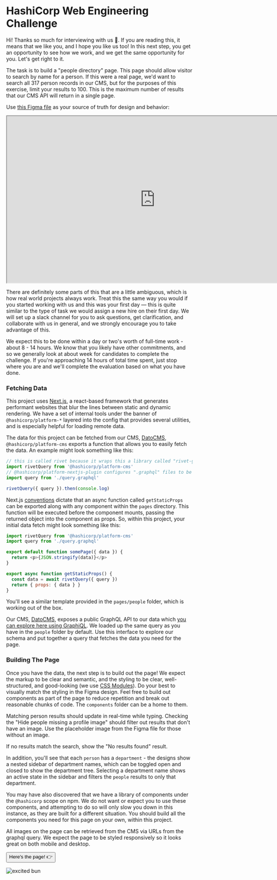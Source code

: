 # HashiCorp Web Engineering Challenge

Hi! Thanks so much for interviewing with us 💖. If you are reading this, it means that we like you, and I hope you like us too! In this next step, you get an opportunity to see how we work, and we get the same opportunity for you. Let's get right to it.

The task is to build a "people directory" page. This page should allow visitor to search by name for a person. If this were a real page, we'd want to search all 317 person records in our CMS, but for the purposes of this exercise, limit your results to 100. This is the maximum number of results that our CMS API will return in a single page.

Use [this Figma file](https://www.figma.com/file/xGicP4qkXbMhte4LAYxC4X/Untitled?node-id=0%3A1) as your source of truth for design and behavior:

<iframe
  width="800"
  height="450"
  src="https://www.figma.com/embed?embed_host=share&url=https%3A%2F%2Fwww.figma.com%2Ffile%2FxGicP4qkXbMhte4LAYxC4X%2FUntitled%3Fnode-id%3D0%253A1"
  allowFullScreen
></iframe>

There are definitely some parts of this that are a little ambiguous, which is how real world projects always work. Treat this the same way you would if you started working with us and this was your first day — this is quite similar to the type of task we would assign a new hire on their first day. We will set up a slack channel for you to ask questions, get clarification, and collaborate with us in general, and we strongly encourage you to take advantage of this.

We expect this to be done within a day or two's worth of full-time work - about 8 - 14 hours. We know that you likely have other commitments, and so we generally look at about week for candidates to complete the challenge. If you're approaching 14 hours of total time spent, just stop where you are and we'll complete the evaluation based on what you have done.

### Fetching Data

This project uses [Next.js](https://nextjs.org), a react-based framework that generates performant websites that blur the lines between static and dynamic rendering. We have a set of internal tools under the banner of `@hashicorp/platform-*` layered into the config that provides several utilities, and is especially helpful for loading remote data.

The data for this project can be fetched from our CMS, [DatoCMS](https://www.datocms.com/), `@hashicorp/platform-cms` exports a function that allows you to easily fetch the data. An example might look something like this:

```jsx
// this is called rivet because it wraps this a library called "rivet-graphql"
import rivetQuery from '@hashicorp/platform-cms'
// @hashicorp/platform-nextjs-plugin configures ".graphql" files to be imported as plain text
import query from './query.graphql'

rivetQuery({ query }).then(console.log)
```

Next.js [conventions](https://nextjs.org/learn/basics/fetching-data-for-pages) dictate that an async function called `getStaticProps` can be exported along with any component within the `pages` directory. This function will be executed before the component mounts, passing the returned object into the component as props. So, within this project, your initial data fetch might look something like this:

```js
import rivetQuery from '@hashicorp/platform-cms'
import query from './query.graphql'

export default function somePage({ data }) {
  return <p>{JSON.stringify(data)}</p>
}

export async function getStaticProps() {
  const data = await rivetQuery({ query })
  return { props: { data } }
}
```

You'll see a similar template provided in the `pages/people` folder, which is working out of the box.

Our CMS, [DatoCMS](https://www.datocms.com/), exposes a public GraphQL API to our data which [you can explore here using GraphiQL](https://cda-explorer.datocms.com/?apitoken=dc45ff8c8b27dd22a7c24aaaf8aa75&query=query%20%7B%0A%20%20allDepartments%28first%3A%20100%29%20%7B%0A%20%20%20%20name%0A%20%20%20%20parent%20%7B%0A%20%20%20%20%20%20id%0A%20%20%20%20%7D%0A%20%20%7D%0A%20%20%0A%20%20allPeople%28first%3A%20100%29%20%7B%0A%20%20%20%20name%0A%20%20%20%20avatar%20%7B%0A%20%20%20%20%20%20url%0A%20%20%20%20%7D%0A%20%20%20%20department%20%7B%0A%20%20%20%20%20%20name%0A%20%20%20%20%7D%0A%20%20%7D%0A%7D). We loaded up the same query as you have in the `people` folder by default. Use this interface to explore our schema and put together a query that fetches the data you need for the page.

### Building The Page

Once you have the data, the next step is to build out the page! We expect the markup to be clear and semantic, and the styling to be clear, well-structured, and good-looking (we use [CSS Modules](https://nextjs.org/docs/basic-features/built-in-css-support#adding-component-level-css)). Do your best to visually match the styling in the Figma design. Feel free to build out components as part of the page to reduce repetition and break out reasonable chunks of code. The `components` folder can be a home to them.

Matching person results should update in real-time while typing. Checking the "Hide people missing a profile image" should filter out results that don't have an image. Use the placeholder image from the Figma file for those without an image.

If no results match the search, show the "No results found" result.

In addition, you'll see that each `person` has a `department` - the designs show a nested sidebar of department names, which can be toggled open and closed to show the department tree. Selecting a department name shows an active state in the sidebar and filters the `people` results to only that department.

You may have also discovered that we have a library of components under the `@hashicorp` scope on npm. We do not want or expect you to use these components, and attempting to do so will only slow you down in this instance, as they are built for a different situation. You should build all the components you need for this page on your own, within this project.

All images on the page can be retrieved from the CMS via URLs from the graphql query. We expect the page to be styled responsively so it looks great on both mobile and desktop.

<Button href="/people">Here's the page! 👉</Button>

![excited bun](https://media.giphy.com/media/cMnt7i2RykmpW/giphy.gif)
